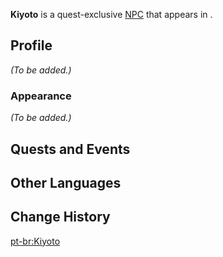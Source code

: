 {{Meta
<!-- Remove this template after adding the missing info -->
|missing_NPC_profile  = yes
}}
{{Character Infobox
|type             = Quest NPC
|image            = NPC Kiyoto.png
|realname         = 
|region           = Inazuma
|location         = Inazuma
|affiliation      = 
|title            = 
|voiceEN          = 
|voiceCN          = 
|voiceJP          = 
}}
'''Kiyoto''' is a quest-exclusive [[NPC]] that appears in {{Quest|Mysterious Urban Legend}}.
<!--
==Location==
<gallery>
NPC Location Kiyoto & Takatoshi.png|Kiyoto's location
NPC Location Kiyoto & Takatoshi Context.png|Additional context
</gallery>
-->
==Profile==
<!-- detailed story/lore information goes here -->
''(To be added.)''

===Appearance===
''(To be added.)''

==Quests and Events==
{{Quests and Events}}

==Other Languages==
{{Other Languages
|default_hidden = 1
|en      = Kiyoto
|zhs     = 清人
|zhs_rm  = Qīngrén
|zht     = 清人
|zht_rm  = Qīngrén
|ja      = 清人
|ja_rm   = Kiyoto
|ko      = 키요토
|es      = Kiyoto
|fr      = Kiyoto
|ru      = Киёто
|th      = Kiyoto
|vi      = Kiyoto
|de      = Kiyoto
|id      = Kiyoto
|pt      = Kiyoto
|tr      = Kiyoto
|it      = Kiyoto
}}
<!--
==Trivia==
-->

==Change History==
{{Change History|2.5}}
<!--
==References==
{{Reflist}}
-->

[[pt-br:Kiyoto]]